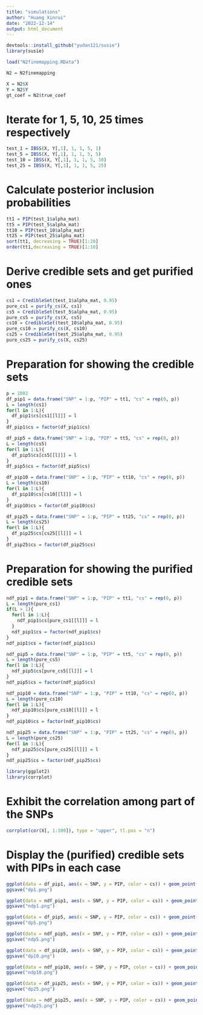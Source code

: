 ---
title: "simulations"
author: "Huang Xinrui"
date: "2022-12-14"
output: html_document
---
```{r}
devtools::install_github("yudan121/susie")
library(susie)
```

```{r}
load("N2finemapping.RData")
```

```{r}
N2 = N2finemapping
```

```{r}
X = N2$X
Y = N2$Y
gt_coef = N2$true_coef
```

# Iterate for 1, 5, 10, 25 times respectively
```{r}
test_1 = IBSS(X, Y[,1], 1, 1, 5, 1)
test_5 = IBSS(X, Y[,1], 1, 1, 5, 5)
test_10 = IBSS(X, Y[,1], 1, 1, 5, 10)
test_25 = IBSS(X, Y[,1], 1, 1, 5, 25)
```

# Calculate posterior inclusion probabilities
```{r}
tt1 = PIP(test_1$alpha_mat)
tt5 = PIP(test_5$alpha_mat)
tt10 = PIP(test_10$alpha_mat)
tt25 = PIP(test_25$alpha_mat)
sort(tt1, decreasing = TRUE)[1:20]
order(tt1,decreasing = TRUE)[1:10]
```

# Derive credible sets and get purified ones
```{r}
cs1 = CredibleSet(test_1$alpha_mat, 0.95)
pure_cs1 = purify_cs(X, cs1)
cs5 = CredibleSet(test_5$alpha_mat, 0.95)
pure_cs5 = purify_cs(X, cs5)
cs10 = CredibleSet(test_10$alpha_mat, 0.95)
pure_cs10 = purify_cs(X, cs10)
cs25 = CredibleSet(test_25$alpha_mat, 0.95)
pure_cs25 = purify_cs(X, cs25)
```

# Preparation for showing the credible sets
```{r}
p = 1002
df_pip1 = data.frame("SNP" = 1:p, "PIP" = tt1, "cs" = rep(0, p))
L = length(cs1)
for(l in 1:L){
  df_pip1$cs[cs1[[l]]] = l
}
df_pip1$cs = factor(df_pip1$cs)

df_pip5 = data.frame("SNP" = 1:p, "PIP" = tt5, "cs" = rep(0, p))
L = length(cs5)
for(l in 1:L){
  df_pip5$cs[cs5[[l]]] = l
}
df_pip5$cs = factor(df_pip5$cs)

df_pip10 = data.frame("SNP" = 1:p, "PIP" = tt10, "cs" = rep(0, p))
L = length(cs10)
for(l in 1:L){
  df_pip10$cs[cs10[[l]]] = l
}
df_pip10$cs = factor(df_pip10$cs)

df_pip25 = data.frame("SNP" = 1:p, "PIP" = tt25, "cs" = rep(0, p))
L = length(cs25)
for(l in 1:L){
  df_pip25$cs[cs25[[l]]] = l
}
df_pip25$cs = factor(df_pip25$cs)
```

# Preparation for showing the purified credible sets
```{r}
ndf_pip1 = data.frame("SNP" = 1:p, "PIP" = tt1, "cs" = rep(0, p))
L = length(pure_cs1)
if(L > 1){
  for(l in 1:L){
    ndf_pip1$cs[pure_cs1[[l]]] = l
  }
  ndf_pip1$cs = factor(ndf_pip1$cs)
}
ndf_pip1$cs = factor(ndf_pip1$cs)

ndf_pip5 = data.frame("SNP" = 1:p, "PIP" = tt5, "cs" = rep(0, p))
L = length(pure_cs5)
for(l in 1:L){
  ndf_pip5$cs[pure_cs5[[l]]] = l
}
ndf_pip5$cs = factor(ndf_pip5$cs)

ndf_pip10 = data.frame("SNP" = 1:p, "PIP" = tt10, "cs" = rep(0, p))
L = length(pure_cs10)
for(l in 1:L){
  ndf_pip10$cs[pure_cs10[[l]]] = l
}
ndf_pip10$cs = factor(ndf_pip10$cs)

ndf_pip25 = data.frame("SNP" = 1:p, "PIP" = tt25, "cs" = rep(0, p))
L = length(pure_cs25)
for(l in 1:L){
  ndf_pip25$cs[pure_cs25[[l]]] = l
}
ndf_pip25$cs = factor(ndf_pip25$cs)
```

```{r}
library(ggplot2)
library(corrplot)
```

# Exhibit the correlation among part of the SNPs
```{r warning=FALSE}
corrplot(cor(X[, 1:100]), type = "upper", tl.pos = "n")
```

# Display the (purified) credible sets with PIPs in each case
```{r}
ggplot(data = df_pip1, aes(x = SNP, y = PIP, color = cs)) + geom_point(aes(color = cs), alpha = 0.8) + scale_color_manual(values=c("grey", "blue", "red", "green", "yellow"))
ggsave("dp1.png")
```

```{r}
ggplot(data = ndf_pip1, aes(x = SNP, y = PIP, color = cs)) + geom_point(aes(color = cs), alpha = 0.8) + scale_color_manual(values=c("grey", "blue", "red", "green", "yellow"))
ggsave("ndp1.png")
```

```{r}
ggplot(data = df_pip5, aes(x = SNP, y = PIP, color = cs)) + geom_point(aes(color = cs), alpha = 0.8) + scale_color_manual(values=c("grey", "blue", "red", "green", "yellow"))
ggsave("dp5.png")
```

```{r}
ggplot(data = ndf_pip5, aes(x = SNP, y = PIP, color = cs)) + geom_point(aes(color = cs), alpha = 0.8) + scale_color_manual(values=c("grey", "blue", "red", "green", "yellow"))
ggsave("ndp5.png")
```

```{r}
ggplot(data = df_pip10, aes(x = SNP, y = PIP, color = cs)) + geom_point(aes(color = cs), alpha = 0.8) + scale_color_manual(values=c("grey", "blue", "red", "green", "yellow", "pink"))
ggsave("dp10.png")
```

```{r}
ggplot(data = ndf_pip10, aes(x = SNP, y = PIP, color = cs)) + geom_point(aes(color = cs), alpha = 0.8) + scale_color_manual(values=c("grey", "blue", "red", "green", "yellow"))
ggsave("ndp10.png")
```

```{r}
ggplot(data = df_pip25, aes(x = SNP, y = PIP, color = cs)) + geom_point(aes(color = cs), alpha = 0.8) + scale_color_manual(values=c("grey", "blue", "red", "green"))
ggsave("dp25.png")
```

```{r}
ggplot(data = ndf_pip25, aes(x = SNP, y = PIP, color = cs)) + geom_point(aes(color = cs), alpha = 0.8) + scale_color_manual(values=c("grey", "blue", "red"))
ggsave("ndp25.png")
```

